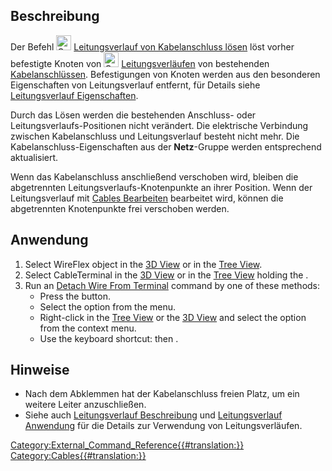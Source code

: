 <languages/>

{{Docnav/de
|[[Cables_AttachWireToTerminal/de| LeitungsverlaufAnKabelanschlussBefestigen]]
|[[Cables_CompoundPath/de|Verbundverlauf]]
|[[Cables_Workbench/de|Cables]]
|IconL=Cables_AttachWireToTerminal.svg
|IconR=Cables_CompoundPath.svg
|IconC=Cables_workbench_icon.svg
}}

{{GuiCommand
|Name=Cables DetachWireFromTerminal
|Name/de=Cables LeitungsverlaufVonKabelanschlussLösen
|MenuLocation=Cable Leitungen → Leitungsverlauf von Kabelanschluss lösen
|Workbenches=[[Cables_Workbench/de|Cables]]
|Shortcut={{KEY|T}} {{KEY|R}}
|Version=0.3.0
|SeeAlso=[[Cables_AttachWireToTerminal/de|Cables LeitungsverlaufAnKabelanschlussBefestigen]], [[Cables_CableTerminal/de|Cables Kabelanschluss]], [[Cables_WireFlex/de|Cables Leitungsverlauf]]
}}

<span id="Description"></span>
==Beschreibung==

Der Befehl  [[Image:Cables_DetachWireFromTerminal.svg|24px]] [[Cables_DetachWireFromTerminal/de| Leitungsverlauf von Kabelanschluss lösen]] löst vorher befestigte Knoten von [[Image:Cables_WireFlex.svg|24px]] [[Cables_WireFlex/de|Leitungsverläufen]] von  bestehenden  [[Cables_CableTerminal|Kabelanschlüssen]]. Befestigungen von Knoten werden aus den besonderen Eigenschaften von Leitungsverlauf entfernt, für Details siehe  [[Cables_WireFlex/de#Properties|Leitungsverlauf Eigenschaften]].

Durch das Lösen werden die bestehenden Anschluss- oder Leitungsverlaufs-Positionen nicht verändert. Die elektrische Verbindung zwischen Kabelanschluss und Leitungsverlauf besteht nicht mehr. Die Kabelanschluss-Eigenschaften aus der '''Netz'''-Gruppe werden entsprechend aktualisiert.

Wenn das Kabelanschluss anschließend verschoben wird, bleiben die abgetrennten Leitungsverlaufs-Knotenpunkte an ihrer Position. Wenn der Leitungsverlauf mit [[Cables_Edit/de|Cables Bearbeiten]] bearbeitet wird, können die abgetrennten Knotenpunkte frei verschoben werden. 


<span id="Usage"></span>
==Anwendung==

<div lang="en" dir="ltr" class="mw-content-ltr">
# Select WireFlex object in the [[3D_View|3D View]] or in the [[Tree_View|Tree View]].
# Select CableTerminal in the [[3D_View|3D View]] or in the [[Tree_View|Tree View]] holding the {{KEY|CTRL}}.
# Run an [[Cables_DetachWireFromTerminal|Detach Wire From Terminal]] command by one of these methods:
#* Press the {{Button|[[Image:Cables_DetachWireFromTerminal.svg|16px]] [[Cables_DetachWireFromTerminal|Detach Wire From Terminal]]}} button.
#* Select the {{MenuCommand|Cable Wires → [[Image:Cables_DetachWireFromTerminal.svg|16px]] Detach Wire From Terminal}} option from the menu.
#* Right-click in the [[Tree_View|Tree View]] or the [[3D_View|3D View]] and select the {{MenuCommand|Cable Wires → [[Image:Cables_DetachWireFromTerminal.svg|16px]] Detach Wire From Terminal}} option from the context menu.
#* Use the keyboard shortcut: {{KEY|T}} then {{KEY|R}}.
</div>

<span id="Notes"></span>
==Hinweise==

* Nach dem Abklemmen hat der Kabelanschluss freien Platz, um ein weitere Leiter anzuschließen.
* Siehe auch  [[Cables_WireFlex#Description/de| Leitungsverlauf Beschreibung]] und [[Cables_WireFlex/de#Usage| Leitungsverlauf Anwendung]] für die Details zur Verwendung von Leitungsverläufen.


{{Docnav/de
|[[Cables_AttachWireToTerminal/de| LeitungsverlaufAnKabelanschlussBefestigen]]
|[[Cables_CompoundPath/de|Verbundverlauf]]
|[[Cables_Workbench/de|Cables]]
|IconL=Cables_AttachWireToTerminal.svg
|IconR=Cables_CompoundPath.svg
|IconC=Cables_workbench_icon.svg
}}

[[Category:External_Command_Reference{{#translation:}}]]
[[Category:Cables{{#translation:}}]]